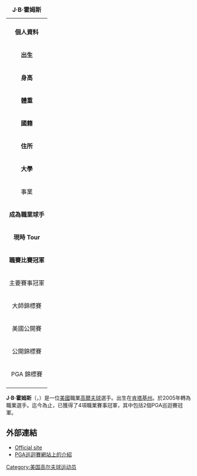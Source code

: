 {| border=1 align=right cellpadding=1 cellspacing=1 width=290 style="margin: 0.5em 0 1em 1em; background: #f9f9f9; border: 1px #aaaaaa solid; border-collapse: collapse; font-size: 87%; clear:right"
|+ '''J·B·霍姆斯'''
|-
| align=center colspan="2" |
|-
! colspan="2" bgcolor="#4682B4" | '''個人資料'''
|-
| '''出生''' || {{birth date and age|1982|4|26}} <br />[[美國|美國]]，Campbellsville，Kentucky
|-
| '''身高''' || {{Height|ft=5|in=11}}
|-
| '''體重''' || {{Weight|lb=190}}
|-
| '''國籍''' || {{USA}}
|-
| '''住所''' || 
|-
| '''大學''' || 
|-
! colspan="2" bgcolor="E2725B" | 事業 
|-
| '''成為職業球手''' || 2005年
|-
| '''現時 Tour''' || PGA Tour
|-
| '''職賽比賽冠軍''' || 4
|-
! colspan="2" bgcolor="#ACE1AF" | 主要賽事冠軍
|-
| 大師錦標賽 
| 
|-
| 美國公開賽
| 
|-
| 公開錦標賽
| 
|-
| PGA 錦標賽
|
|-
|}
'''J·B·霍姆斯'''（'''{{lang|en|J. B. Holmes}}'''，{{bd|1982年|4月26日}}）是一位[[美國|美國]]職業[[高爾夫球|高爾夫球]]選手。出生在[[肯塔基州|肯塔基州]]。於2005年轉為職業選手。迄今為止，已獲得了4項職業賽事冠軍，其中包括2個PGA巡迴賽冠軍。

== 外部連結 ==
* [http://www.jbholmes.com Official site] {{Wayback|url=http://www.jbholmes.com/ |date=20180317143859 }}
* [https://web.archive.org/web/20080914233716/http://www.pgatour.com/players/02/71/41/ PGA巡迴賽網站上的介紹]

{{Authority control}}
[[Category:美国高尔夫球运动员|Category:美国高尔夫球运动员]]